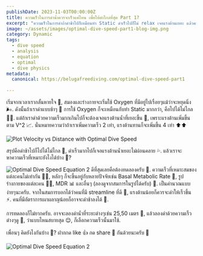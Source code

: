 ```yaml
---
publishDate: 2023-11-03T00:00:00Z
title: ความเร็วในการดำน้ำควรจะเร็วแค่ไหน เพื่อให้ดำไกลที่สุด Part 1?
excerpt: "ความเร็วในการดำถ้าดำช้าไปก็เหมือนทำ Static ดำเร็วไปก็ไม่ relax เจอแรงต้านเยอะ แล้วควรดำความเร็วขนาดไหนดี 🤔"
image: ~/assets/images/optimal-dive-speed-part1-blog-img.png
category: Dynamic
tags:
  - dive speed
  - analysis
  - equation
  - optimal
  - dive physics
metadata:
  canonical: https://belugafreediving.com/optimal-dive-speed-part1
  
---
```


เริ่มจากเวลาเรากลั้นหายใจ 😤, สมองและร่างกายจะเริ่มใช้ Oxygen ที่มีอยู่ไปเรื่อยๆแม้ว่าจะหยุดนิ่ง 🌬️. ดังนั้นถ้าเราดำแบบช้าๆ 🐢 การใช้ Oxygen ก็จะเหมือนกับทำ Static มากกว่า, คือไปได้ไม่ไกล 🚶‍♂️. แต่ถ้าเราดำด้วยความเร็วมากเกินไปก็จะต้องเจอแรงต้านน้ำที่เยอะขึ้น 💨, เพราะแรงต้านเพิ่มขึ้นตาม V^2 📈. นั่นหมายความว่าถ้าเราเพิ่มความเร็ว 2 เท่า, แรงต้านทานก็จะเพิ่มขึ้น 4 เท่า ⬆️⬆️

![Plot Velocity vs Distance with Optimal Dive Speed](~/assets/svg/optimal-dive-speed-8.svg)

สรุปคือดำช้าไปก็ไปได้ไม่ไกล 🐌, ดำเร็วมากไปก็เจอแรงต้านน้ำเยอะไม่ผ่อนคลาย 💦. แล้วเราจะหาความเร็วที่เหมาะยังไงได้บ้าง 🤔?

![Optimal Dive Speed Equation 2](~/assets/svg/optimal-dive-speed-3.svg)
ดีที่สุดเลยคือต้องทดลองครับ 🔬. ความเร็วที่เหมาะสมของแต่ละคนไม่เท่ากัน 🏊‍♂️, หลักๆ ก็จะขึ้นอยู่กับหลายปัจจัยเช่น Basal Metabolic Rate 💓, รูปร่างกายของแต่ละคน 🚶‍♂️, MDR 📊 และอื่นๆ (ลองดูจากสมการในรูปได้ครับ) 📝. เป็นคำนวณแบบง่ายๆนะครับ. จากในสมการบอกได้ว่าคนที่มี streamline ที่ดี 🐬, แรงต้านน้อยก็ควรจะดำให้เร็วขึ้น ⚡️. คนที่มีอัตราการเผาผลาญน้อยก็อาจจะดำช้าลงได้ 🐢.

การทดลองก็ไม่ยากครับ. อาจจะลองดำน้ำที่ระยะต่างๆเช่น 25,50 เมตร 🌊, แล้วลองดำด้วยความเร็วต่างๆดู 🚀, ว่าแบบไหนสบายสุด 😌, ก็เลือกความเร็วนั้นมาใช้.

เพื่อนๆ คิดยังไงกันบ้าง 🤔? ฝากกด like 👍 กด share 🔄 กันด้วยนะครับ 🙏

![Optimal Dive Speed Equation 2](~/assets/svg/optimal-dive-speed-2.svg)


